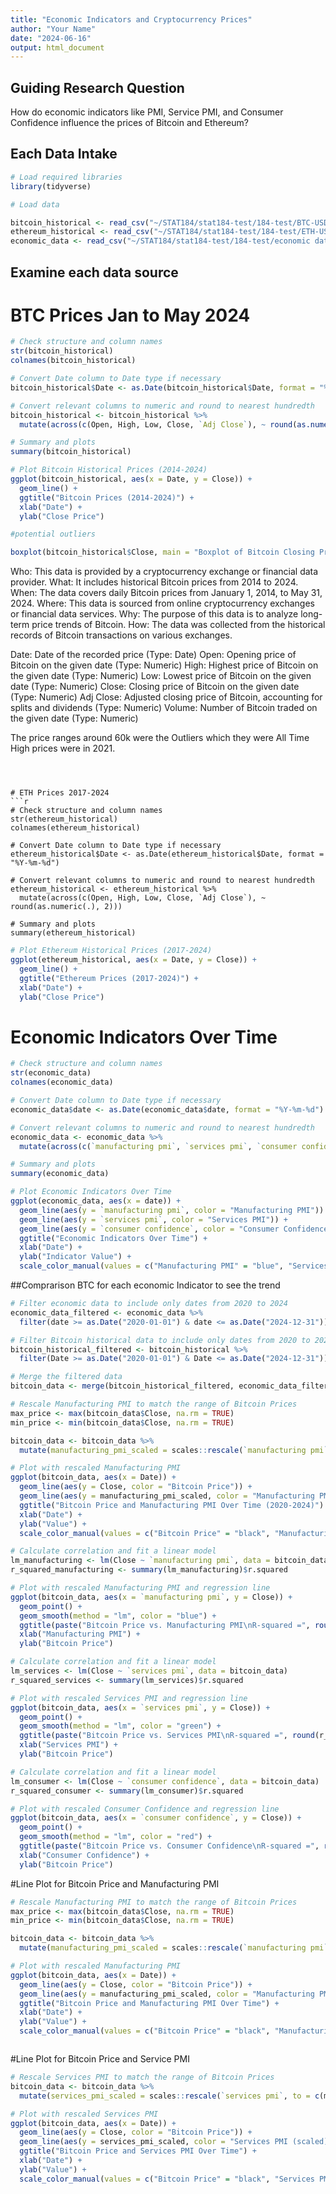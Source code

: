 ```yaml
---
title: "Economic Indicators and Cryptocurrency Prices"
author: "Your Name"
date: "2024-06-16"
output: html_document
---
```


## Guiding Research Question
How do economic indicators like PMI, Service PMI, and Consumer Confidence influence the prices of Bitcoin and Ethereum?

## Each Data Intake 

```r
# Load required libraries
library(tidyverse)

# Load data

bitcoin_historical <- read_csv("~/STAT184/stat184-test/184-test/BTC-USD (2014-2024).csv")
ethereum_historical <- read_csv("~/STAT184/stat184-test/184-test/ETH-USD (2017-2024).csv")
economic_data <- read_csv("~/STAT184/stat184-test/184-test/economic data.csv")
```


## Examine each data source

# BTC Prices Jan to May 2024
```r

# Check structure and column names
str(bitcoin_historical)
colnames(bitcoin_historical)

# Convert Date column to Date type if necessary
bitcoin_historical$Date <- as.Date(bitcoin_historical$Date, format = "%Y-%m-%d")

# Convert relevant columns to numeric and round to nearest hundredth
bitcoin_historical <- bitcoin_historical %>%
  mutate(across(c(Open, High, Low, Close, `Adj Close`), ~ round(as.numeric(.), 2)))

# Summary and plots
summary(bitcoin_historical)
```
```r
# Plot Bitcoin Historical Prices (2014-2024)
ggplot(bitcoin_historical, aes(x = Date, y = Close)) + 
  geom_line() + 
  ggtitle("Bitcoin Prices (2014-2024)") +
  xlab("Date") + 
  ylab("Close Price")
```

```r
#potential outliers

boxplot(bitcoin_historical$Close, main = "Boxplot of Bitcoin Closing Prices (2014-2024)", ylab = "Close Price")

```
<Origin and Purpose>

Who: This data is provided by a cryptocurrency exchange or financial data provider.
What: It includes historical Bitcoin prices from 2014 to 2024.
When: The data covers daily Bitcoin prices from January 1, 2014, to May 31, 2024.
Where: This data is sourced from online cryptocurrency exchanges or financial data services.
Why: The purpose of this data is to analyze long-term price trends of Bitcoin.
How: The data was collected from the historical records of Bitcoin transactions on various exchanges.

<Key Variables>

Date: Date of the recorded price (Type: Date)
Open: Opening price of Bitcoin on the given date (Type: Numeric)
High: Highest price of Bitcoin on the given date (Type: Numeric)
Low: Lowest price of Bitcoin on the given date (Type: Numeric)
Close: Closing price of Bitcoin on the given date (Type: Numeric)
Adj Close: Adjusted closing price of Bitcoin, accounting for splits and dividends (Type: Numeric)
Volume: Number of Bitcoin traded on the given date (Type: Numeric)

<Potential Outliers>
The price ranges around 60k were the Outliers which they were All Time High prices were in 2021. 

```



# ETH Prices 2017-2024
```r
# Check structure and column names
str(ethereum_historical)
colnames(ethereum_historical)

# Convert Date column to Date type if necessary
ethereum_historical$Date <- as.Date(ethereum_historical$Date, format = "%Y-%m-%d")

# Convert relevant columns to numeric and round to nearest hundredth
ethereum_historical <- ethereum_historical %>%
  mutate(across(c(Open, High, Low, Close, `Adj Close`), ~ round(as.numeric(.), 2)))

# Summary and plots
summary(ethereum_historical)

```
```r
# Plot Ethereum Historical Prices (2017-2024)
ggplot(ethereum_historical, aes(x = Date, y = Close)) + 
  geom_line() + 
  ggtitle("Ethereum Prices (2017-2024)") +
  xlab("Date") + 
  ylab("Close Price")

```
# Economic Indicators Over Time
```r
# Check structure and column names
str(economic_data)
colnames(economic_data)

# Convert Date column to Date type if necessary
economic_data$date <- as.Date(economic_data$date, format = "%Y-%m-%d")

# Convert relevant columns to numeric and round to nearest hundredth
economic_data <- economic_data %>%
  mutate(across(c(`manufacturing pmi`, `services pmi`, `consumer confidence`), ~ round(as.numeric(.), 2)))

# Summary and plots
summary(economic_data)

# Plot Economic Indicators Over Time
ggplot(economic_data, aes(x = date)) +
  geom_line(aes(y = `manufacturing pmi`, color = "Manufacturing PMI")) +
  geom_line(aes(y = `services pmi`, color = "Services PMI")) +
  geom_line(aes(y = `consumer confidence`, color = "Consumer Confidence")) +
  ggtitle("Economic Indicators Over Time") +
  xlab("Date") +
  ylab("Indicator Value") +
  scale_color_manual(values = c("Manufacturing PMI" = "blue", "Services PMI" = "green", "Consumer Confidence" = "red"))

```
##Comprarison BTC for each economic Indicator to see the trend
```r
# Filter economic data to include only dates from 2020 to 2024
economic_data_filtered <- economic_data %>%
  filter(date >= as.Date("2020-01-01") & date <= as.Date("2024-12-31"))

# Filter Bitcoin historical data to include only dates from 2020 to 2024
bitcoin_historical_filtered <- bitcoin_historical %>%
  filter(Date >= as.Date("2020-01-01") & Date <= as.Date("2024-12-31"))

# Merge the filtered data
bitcoin_data <- merge(bitcoin_historical_filtered, economic_data_filtered, by.x = "Date", by.y = "date")

# Rescale Manufacturing PMI to match the range of Bitcoin Prices
max_price <- max(bitcoin_data$Close, na.rm = TRUE)
min_price <- min(bitcoin_data$Close, na.rm = TRUE)

bitcoin_data <- bitcoin_data %>%
  mutate(manufacturing_pmi_scaled = scales::rescale(`manufacturing pmi`, to = c(min_price, max_price)))

# Plot with rescaled Manufacturing PMI
ggplot(bitcoin_data, aes(x = Date)) +
  geom_line(aes(y = Close, color = "Bitcoin Price")) +
  geom_line(aes(y = manufacturing_pmi_scaled, color = "Manufacturing PMI (scaled)")) +
  ggtitle("Bitcoin Price and Manufacturing PMI Over Time (2020-2024)") +
  xlab("Date") +
  ylab("Value") +
  scale_color_manual(values = c("Bitcoin Price" = "black", "Manufacturing PMI (scaled)" = "blue"))


```

```r
# Calculate correlation and fit a linear model
lm_manufacturing <- lm(Close ~ `manufacturing pmi`, data = bitcoin_data)
r_squared_manufacturing <- summary(lm_manufacturing)$r.squared

# Plot with rescaled Manufacturing PMI and regression line
ggplot(bitcoin_data, aes(x = `manufacturing pmi`, y = Close)) +
  geom_point() +
  geom_smooth(method = "lm", color = "blue") +
  ggtitle(paste("Bitcoin Price vs. Manufacturing PMI\nR-squared =", round(r_squared_manufacturing, 2))) +
  xlab("Manufacturing PMI") +
  ylab("Bitcoin Price")


```
```r
# Calculate correlation and fit a linear model
lm_services <- lm(Close ~ `services pmi`, data = bitcoin_data)
r_squared_services <- summary(lm_services)$r.squared

# Plot with rescaled Services PMI and regression line
ggplot(bitcoin_data, aes(x = `services pmi`, y = Close)) +
  geom_point() +
  geom_smooth(method = "lm", color = "green") +
  ggtitle(paste("Bitcoin Price vs. Services PMI\nR-squared =", round(r_squared_services, 2))) +
  xlab("Services PMI") +
  ylab("Bitcoin Price")


```

```r
# Calculate correlation and fit a linear model
lm_consumer <- lm(Close ~ `consumer confidence`, data = bitcoin_data)
r_squared_consumer <- summary(lm_consumer)$r.squared

# Plot with rescaled Consumer Confidence and regression line
ggplot(bitcoin_data, aes(x = `consumer confidence`, y = Close)) +
  geom_point() +
  geom_smooth(method = "lm", color = "red") +
  ggtitle(paste("Bitcoin Price vs. Consumer Confidence\nR-squared =", round(r_squared_consumer, 2))) +
  xlab("Consumer Confidence") +
  ylab("Bitcoin Price")


```



#Line Plot for Bitcoin Price and Manufacturing PMI

```r
# Rescale Manufacturing PMI to match the range of Bitcoin Prices
max_price <- max(bitcoin_data$Close, na.rm = TRUE)
min_price <- min(bitcoin_data$Close, na.rm = TRUE)

bitcoin_data <- bitcoin_data %>%
  mutate(manufacturing_pmi_scaled = scales::rescale(`manufacturing pmi`, to = c(min_price, max_price)))

# Plot with rescaled Manufacturing PMI
ggplot(bitcoin_data, aes(x = Date)) +
  geom_line(aes(y = Close, color = "Bitcoin Price")) +
  geom_line(aes(y = manufacturing_pmi_scaled, color = "Manufacturing PMI (scaled)")) +
  ggtitle("Bitcoin Price and Manufacturing PMI Over Time") +
  xlab("Date") +
  ylab("Value") +
  scale_color_manual(values = c("Bitcoin Price" = "black", "Manufacturing PMI (scaled)" = "blue"))



```
#Line Plot for Bitcoin Price and Service PMI
```r
# Rescale Services PMI to match the range of Bitcoin Prices
bitcoin_data <- bitcoin_data %>%
  mutate(services_pmi_scaled = scales::rescale(`services pmi`, to = c(min_price, max_price)))

# Plot with rescaled Services PMI
ggplot(bitcoin_data, aes(x = Date)) +
  geom_line(aes(y = Close, color = "Bitcoin Price")) +
  geom_line(aes(y = services_pmi_scaled, color = "Services PMI (scaled)")) +
  ggtitle("Bitcoin Price and Services PMI Over Time") +
  xlab("Date") +
  ylab("Value") +
  scale_color_manual(values = c("Bitcoin Price" = "black", "Services PMI (scaled)" = "green"))




```
